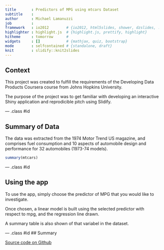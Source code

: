 ```yaml
---
title       : Predictors of MPG using mtcars Dataset
subtitle    : 
author      : Michael Lamanuzzi
job         : 
framework   : io2012        # {io2012, html5slides, shower, dzslides, ...}
highlighter : highlight.js  # {highlight.js, prettify, highlight}
hitheme     : tomorrow      # 
widgets     : []            # {mathjax, quiz, bootstrap}
mode        : selfcontained # {standalone, draft}
knit        : slidify::knit2slides
---
```


## Context

This project was created to fulfill the requirements of the Developing Data Products Coursera course from Johns Hopkins University.

The purpose of the project was to get familiar with developing an interactive Shiny application and reprodicible pitch using Slidify.

--- .class #id 

## Summary of Data

The data was extracted from the 1974 Motor Trend US magazine, and comprises fuel consumption and 10 aspects of automobile design and performance for 32 automobiles (1973-74 models).

```r
summary(mtcars)
```

--- .class #id 

## Using the app

To use the app, simply choose the predictor of MPG that you would like to investigate.

Once chosen, a linear model is built using the selected predictor with respect to mpg, and the regression line drawn.

A summary table is also shown of that variabel in the dataset.

--- .class #id 
## Summary


[Source code on Github](https://github.com/mlamanuzzi/MPGPredictors)